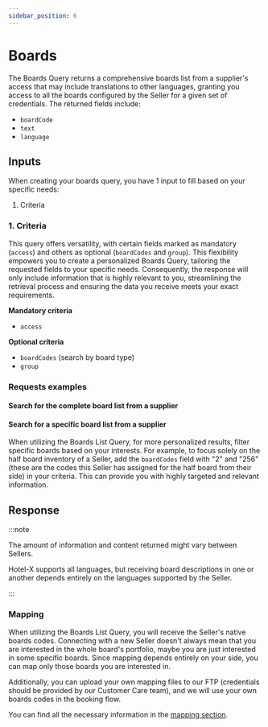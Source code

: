 ```yaml
---
sidebar_position: 6
---
```




# Boards

The Boards Query returns a comprehensive boards list from a supplier's access that may include translations to other languages, granting you access to all the boards configured by the Seller for a given set of credentials. The returned fields include:

* `boardCode`
* `text`
* `language`


## Inputs

When creating your boards query, you have 1 input to fill based on your specific needs:

1. Criteria


### 1. Criteria   

This query offers versatility, with certain fields marked as mandatory (`access`) and others as optional (`boardCodes` and `group`). This flexibility empowers you to create a personalized Boards Query, tailoring the requested fields to your specific needs. Consequently, the response will only include information that is highly relevant to you, streamlining the retrieval process and ensuring the data you receive meets your exact requirements.

**Mandatory criteria**
* `access`

**Optional criteria**
* `boardCodes` (search by board type)
* `group`

### Requests examples

#### Search for the complete board list from a supplier

<GraphqlSample query={boardsQuery} variables={boardsVariables} />


#### Search for a specific board list from a supplier

When utilizing the Boards List Query, for more personalized results, filter specific boards based on your interests. For example, to focus solely on the half board inventory of a Seller, add the `boardCodes` field with "2" and "256" (these are the codes this Seller has assigned for the half board from their side) in your criteria. This can provide you with highly targeted and relevant information.

<GraphqlSample query={boardsQuery} variables={boardsByBoardCodeVariables} />


## Response

:::note

The amount of information and content returned might vary between Sellers.

Hotel-X supports all languages, but receiving board descriptions in one or another depends entirely on the languages supported by the Seller.

:::

### Mapping

When utilizing the Boards List Query, you will receive the Seller's native boards codes. Connecting with a new Seller doesn't always mean that you are interested in the whole board's portfolio, maybe you are just interested in some specific boards. Since mapping depends entirely on your side, you can map only those boards you are interested in.

Additionally, you can upload your own mapping files to our FTP (credentials should be provided by our Customer Care team), and we will use your own boards codes in the booking flow.

You can find all the necessary information in the [mapping section](../plugins/mapping.mdx).